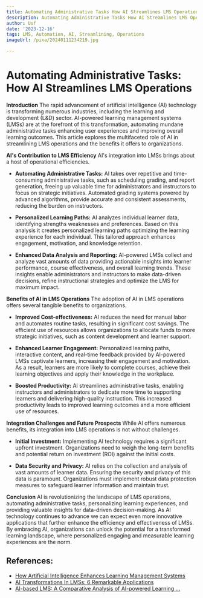```yaml
---
title: Automating Administrative Tasks How AI Streamlines LMS Operations
description: Automating Administrative Tasks How AI Streamlines LMS Operations
author: Usf
date: '2023-12-16'
tags: LMS, Automation, AI, Streamlining, Operations
imageUrl: /pixa/20240111234219.jpg

---
```

# Automating Administrative  Tasks: How AI Streamlines LMS Operations

**Introduction**
The rapid advancement of artificial intelligence (AI)  technology is transforming numerous industries, including the learning and development (L&D) sector. AI-powered learning  management systems (LMSs) are at the forefront of this transformation, automating mundane administrative tasks enhancing user experiences and improving overall learning outcomes. This article explores  the multifaceted role of  AI in streamlining LMS operations and the benefits it offers to  organizations.

**AI's Contribution to LMS Efficiency**
AI's integration into LMSs  brings about a  host of operational efficiencies.

* **Automating Administrative Tasks:** AI takes over repetitive and time-consuming administrative tasks, such as scheduling grading, and report generation, freeing up valuable time for administrators and  instructors to focus on strategic initiatives. Automated grading systems powered by advanced algorithms, provide accurate and consistent  assessments, reducing the burden  on instructors.

* **Personalized  Learning Paths:** AI analyzes individual learner data, identifying strengths weaknesses and preferences. Based on this analysis it  creates personalized learning paths optimizing  the learning experience for each individual. This tailored approach  enhances engagement, motivation, and knowledge retention.

*  **Enhanced Data Analysis and Reporting:**  AI-powered LMSs collect and  analyze  vast amounts of  data providing actionable insights into learner performance, course  effectiveness, and overall learning trends. These insights enable  administrators and instructors to  make data-driven decisions, refine instructional strategies and optimize the LMS for maximum impact.

**Benefits of  AI in LMS Operations**
The adoption of AI in LMS operations offers several tangible benefits to organizations.

* **Improved Cost-effectiveness:** AI reduces the need for  manual labor and  automates routine  tasks, resulting in significant cost savings. The efficient  use of resources allows organizations to allocate funds to more strategic initiatives, such as content development and learner  support.

* **Enhanced Learner Engagement:** Personalized  learning paths, interactive content, and real-time  feedback provided by AI-powered LMSs captivate learners, increasing their engagement and motivation. As a  result, learners are  more likely to complete courses, achieve their learning  objectives and apply their knowledge in the workplace.

* **Boosted Productivity:** AI streamlines administrative  tasks, enabling instructors and administrators to dedicate more time to supporting learners and delivering high-quality  instruction. This increased productivity leads to improved learning outcomes and a more efficient  use of resources.

**Integration Challenges and Future Prospects**
While AI offers numerous benefits, its integration into LMS operations is not  without  challenges.

* **Initial Investment:** Implementing AI technology requires a significant upfront investment. Organizations need to weigh the long-term benefits and potential return on investment (ROI) against the initial costs.

* **Data Security and Privacy:** AI relies on the collection  and  analysis of vast amounts of learner data. Ensuring the security and privacy  of this data is paramount. Organizations must implement  robust data protection measures to safeguard learner information and maintain trust.

**Conclusion**
AI is revolutionizing the landscape  of  LMS operations, automating administrative tasks, personalizing learning experiences, and providing valuable insights for data-driven decision-making. As AI technology continues to advance we can expect even more innovative applications that  further enhance the efficiency and effectiveness of LMSs.  By embracing AI, organizations can unlock the potential for a transformed learning landscape,  where personalized  engaging  and measurable learning experiences are the norm.

## References:
- [How Artificial Intelligence Enhances Learning Management Systems](https://www.myquest.co/blog/how-artificial-intelligence-enhances-learning-management-systems)
- [AI Transformations In LMSs: 6 Remarkable Applications](https://elearningindustry.com/ai-transformations-in-lmss-remarkable-applications)
- [AI-based LMS: A Comparative Analysis of AI-powered Learning ...](https://ddi-dev.com/blog/programming/ai-based-lms-a-comparative-analysis-of-ai-powered-learning-platforms/)
